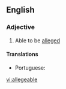 ==English==

===Adjective===
{{en-adj}}
# Able to be [[alleged]]

====Translations====
{{trans-top|able to be alleged}}
* Portuguese: {{t|pt|alegável}}
{{trans-mid}}
{{trans-bottom}}

[[vi:allegeable]]